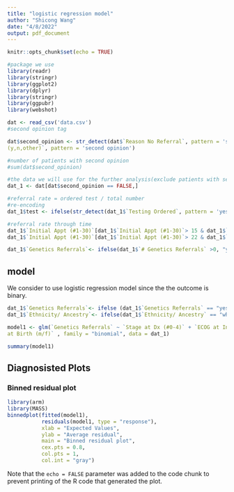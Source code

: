 ```yaml
---
title: "logistic regression model"
author: "Shicong Wang"
date: "4/8/2022"
output: pdf_document
---
```


```r
knitr::opts_chunk$set(echo = TRUE)
```

```r
#package we use
library(readr)
library(stringr)
library(ggplot2)
library(dplyr)
library(stringr)
library(ggpubr)
library(webshot)
```

```r
dat <- read_csv('data.csv')
#second opinion tag 

dat$second_opinion <- str_detect(dat$`Reason No Referral`, pattern = 'second opinion') | str_detect(dat$`Somatic Testing
(y,n,other)`, pattern = 'second opinion')

#number of patients with second opinion
#sum(dat$second_opinion)

#the data we will use for the further analysis(exclude patients with second opinion)
dat_1 <- dat[dat$second_opinion == FALSE,]

#referral rate = ordered test / total number
#re-encoding 
dat_1$test <- ifelse(str_detect(dat_1$`Testing Ordered`, pattern = 'yes'), 1, 0)

#referral rate through time 
dat_1$`Initial Appt (#1-30)`[dat_1$`Initial Appt (#1-30)`> 15 & dat_1$`Initial Appt (#1-30)`< 16]  <- 15
dat_1$`Initial Appt (#1-30)`[dat_1$`Initial Appt (#1-30)`> 22 & dat_1$`Initial Appt (#1-30)`< 23]  <- 22

dat_1$`Genetics Referrals`<- ifelse(dat_1$`# Genetics Referrals` >0, "yes", "no")
```


## model

We consider to use logistic regression model since the the outcome is binary.

```r
dat_1$`Genetics Referrals`<- ifelse (dat_1$`Genetics Referrals` == "yes", 1, 0)
dat_1$`Ethnicity/ Ancestry`<- ifelse(dat_1$`Ethnicity/ Ancestry` == "white", "white", "not white")

model1 <- glm(`Genetics Referrals` ~ `Stage at Dx (#0-4)` + `ECOG at Initial (#0-4)` + `Age at Dx (#)` + `Ethnicity/ Ancestry` + `Sex Assigned
at Birth (m/f)` , family = "binomial", data = dat_1)

summary(model1)
```

## Diagnosisted Plots

### Binned residual plot

```r
library(arm)
library(MASS)
binnedplot(fitted(model1), 
           residuals(model1, type = "response"), 
           xlab = "Expected Values", 
           ylab = "Average residual", 
           main = "Binned residual plot",
           cex.pts = 0.8, 
           col.pts = 1, 
           col.int = "gray")
```

Note that the `echo = FALSE` parameter was added to the code chunk to prevent printing of the R code that generated the plot.
